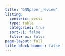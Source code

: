 ```yaml
---
title: "GNNpaper_review"
listing:
  contents: posts
  type: table
  categories: true
  sort-ui: false
  filter-ui: false
page-layout: full
title-block-banner: false
---
```



